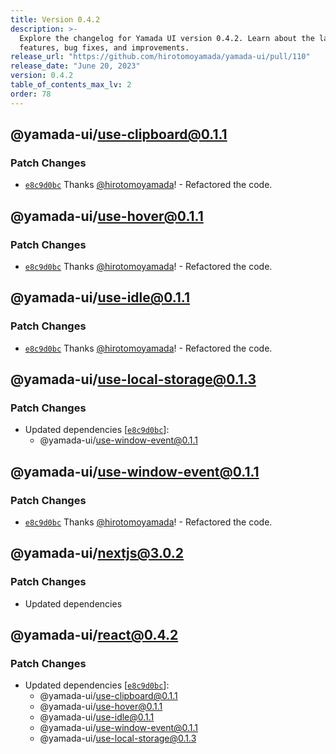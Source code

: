 ```yaml
---
title: Version 0.4.2
description: >-
  Explore the changelog for Yamada UI version 0.4.2. Learn about the latest
  features, bug fixes, and improvements.
release_url: "https://github.com/hirotomoyamada/yamada-ui/pull/110"
release_date: "June 20, 2023"
version: 0.4.2
table_of_contents_max_lv: 2
order: 78
---
```


## @yamada-ui/use-clipboard@0.1.1

### Patch Changes

- [`e8c9d0bc`](https://github.com/hirotomoyamada/yamada-ui/commit/e8c9d0bc97ebd8bcb28632809aa9b2dd1699c67f) Thanks [@hirotomoyamada](https://github.com/hirotomoyamada)! - Refactored the code.

## @yamada-ui/use-hover@0.1.1

### Patch Changes

- [`e8c9d0bc`](https://github.com/hirotomoyamada/yamada-ui/commit/e8c9d0bc97ebd8bcb28632809aa9b2dd1699c67f) Thanks [@hirotomoyamada](https://github.com/hirotomoyamada)! - Refactored the code.

## @yamada-ui/use-idle@0.1.1

### Patch Changes

- [`e8c9d0bc`](https://github.com/hirotomoyamada/yamada-ui/commit/e8c9d0bc97ebd8bcb28632809aa9b2dd1699c67f) Thanks [@hirotomoyamada](https://github.com/hirotomoyamada)! - Refactored the code.

## @yamada-ui/use-local-storage@0.1.3

### Patch Changes

- Updated dependencies \[[`e8c9d0bc`](https://github.com/hirotomoyamada/yamada-ui/commit/e8c9d0bc97ebd8bcb28632809aa9b2dd1699c67f)]:
  - @yamada-ui/use-window-event@0.1.1

## @yamada-ui/use-window-event@0.1.1

### Patch Changes

- [`e8c9d0bc`](https://github.com/hirotomoyamada/yamada-ui/commit/e8c9d0bc97ebd8bcb28632809aa9b2dd1699c67f) Thanks [@hirotomoyamada](https://github.com/hirotomoyamada)! - Refactored the code.

## @yamada-ui/nextjs@3.0.2

### Patch Changes

- Updated dependencies

## @yamada-ui/react@0.4.2

### Patch Changes

- Updated dependencies \[[`e8c9d0bc`](https://github.com/hirotomoyamada/yamada-ui/commit/e8c9d0bc97ebd8bcb28632809aa9b2dd1699c67f)]:
  - @yamada-ui/use-clipboard@0.1.1
  - @yamada-ui/use-hover@0.1.1
  - @yamada-ui/use-idle@0.1.1
  - @yamada-ui/use-window-event@0.1.1
  - @yamada-ui/use-local-storage@0.1.3
